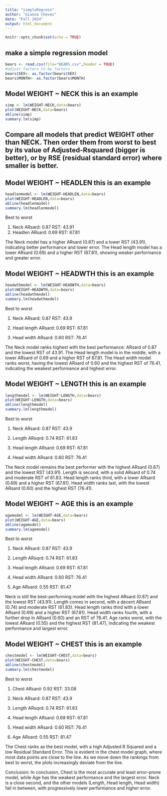 ```yaml
---
title: "simpleRegress"
author: "Gianna Chevez"
date: "Fall 2024"
output: html_document
---
```


```r
knitr::opts_chunk$set(echo = TRUE)
```

## make a simple regression model

```r
bears <- read.csv(file="BEARS.csv",header = TRUE)
#adjust factors to be factors
bears$SEX<- as.factor(bears$SEX)
bears$MONTH<- as.factor(bears$MONTH)
```

## Model WEIGHT ~ NECK  this is an example  

```r
simp <- lm(WEIGHT~NECK,data=bears)
plot(WEIGHT~NECK,data=bears)
abline(simp)
summary.lm(simp)
```


## Compare all models that predict WEIGHT other than NECK. Then order them from worst to best by its value of Adjusted-Rsquared (bigger is better), or by RSE (residual standard error) where smaller is better. 



## Model WEIGHT ~ HEADLEN  this is an example  

```r
headlenmodel <- lm(WEIGHT~HEADLEN,data=bears)
plot(WEIGHT~HEADLEN,data=bears)
abline(headlenmodel)
summary.lm(headlenmodel)
```

Best to worst 

1. Neck          ARsard: 0.87        RST: 43.91
2. Headlen       ARsard: 0.69        RST: 67.81

The Neck model has a higher ARsard (0.87) and a lower RST (43.91), indicating better performance and lower error. The Head length model has a lower ARsard (0.69) and a higher RST (67.81), showing weaker performance and greater error.


## Model WEIGHT ~ HEADWTH  this is an example  

```r
headwthmodel <- lm(WEIGHT~HEADWTH,data=bears)
plot(WEIGHT~HEADWTH,data=bears)
abline(headwthmodel)
summary.lm(headwthmodel)
```

Best to worst 

1. Neck                ARsard: 0.87        RST: 43.9

2. Head length         ARsard: 0.69        RST: 67.81

3. Head width          ARsard: 0.60        RST: 76.41

The Neck model ranks highest with the best performance: ARsard of 0.87 and the lowest RST of 43.91. The Head length model is in the middle, with a lower ARsard of 0.69 and a higher RST of 67.81. The Head width model ranks worst, having the lowest ARsard of 0.60 and the highest RST of 76.41, indicating the weakest performance and highest error.


## Model WEIGHT ~ LENGTH  this is an example 

```r
lengthmodel <- lm(WEIGHT~LENGTH,data=bears)
plot(WEIGHT~LENGTH,data=bears)
abline(lengthmodel)
summary.lm(lengthmodel)
```

Best to worst 

1. Neck                ARsard: 0.87        RST: 43.9

2. Length              ARsqrd: 0.74        RST: 61.83

3. Head length         ARsard: 0.69        RST: 67.81

4. Head width          ARsard: 0.60        RST: 76.41

The Neck model remains the best performer with the highest ARsard (0.87) and the lowest RST (43.91). Length is second, with a solid ARsard of 0.74 and moderate RST of 61.83. Head length ranks third, with a lower ARsard (0.69) and a higher RST (67.81). Head width ranks last, with the lowest ARsard (0.60) and the highest RST (76.41).

## Model WEIGHT ~ AGE  this is an example 

```r
agemodel <- lm(WEIGHT~AGE,data=bears)
plot(WEIGHT~AGE,data=bears)
abline(agemodel)
summary.lm(agemodel)
```

Best to worst 

1. Neck                ARsard: 0.87        RST: 43.9

2. Length              ARsqrd: 0.74        RST: 61.83

3. Head length         ARsard: 0.69        RST: 67.81

4. Head width          ARsard: 0.60        RST: 76.41

5. Age                 ARsard: 0.55        RST: 81.47

Neck is still the best-performing model with the highest ARsard (0.87) and the lowest RST (43.91). Length comes in second, with a decent ARsard (0.74) and moderate RST (61.83). Head length ranks third with a lower ARsard (0.69) and a higher RST (67.81). Head width ranks fourth, with a further drop in ARsard (0.60) and an RST of 76.41. Age ranks worst, with the lowest ARsard (0.55) and the highest RST (81.47), indicating the weakest performance and largest error.


## Model WEIGHT ~ CHEST  this is an example 

```r
chestmodel <- lm(WEIGHT~CHEST,data=bears)
plot(WEIGHT~CHEST,data=bears)
abline(chestmodel)
summary.lm(chestmodel)
```

Best to worst                

1. Chest                ARsard: 0.92        RST: 33.08

2. Neck                 ARsard: 0.87        RST: 43.9

3. Length               ARsqrd: 0.74        RST: 61.83

4. Head length          ARsard: 0.69        RST: 67.81

5. Head width           ARsard: 0.60        RST: 76.41

6. Age                  ARsard: 0.55        RST: 81.47

The Chest ranks as the best model, with a high Adjusted R Squared and a low Residual Standard Error. This is evident in the chest model graph, where most data points are close to the line. As we move down the rankings from best to worst, the plots increasingly deviate from the line. 

Conclusion: In conclusion, Chest is the most accurate and least error-prone model, while Age has the weakest performance and the largest error. Neck is a close second, and the other models (Length, Head length, Head width) fall in between, with progressively lower performance and higher error.
